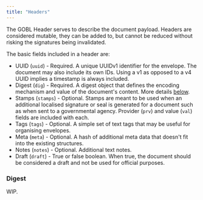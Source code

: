 ```yaml
---
title: "Headers"
---
```


The GOBL Header serves to describe the document payload. Headers are considered mutable, they can be added to, but cannot be reduced without risking the signatures being invalidated.

The basic fields included in a header are:

- UUID (`uuid`) - Required. A unique UUIDv1 identifier for the envelope. The document may also include its own IDs. Using a v1 as opposed to a v4 UUID implies a timestamp is always included.
- Digest (`dig`) - Required. A digest object that defines the encoding mechanism and value of the document's content. More details [below](headers.md#digest).
- Stamps (`stamps`) - Optional. Stamps are meant to be used when an additional localised signature or seal is generated for a document such as when sent to a governmental agency. Provider (`prv`) and value (`val`) fields are included with each.
- Tags (`tags`) - Optional. A simple set of text tags that may be useful for organising envelopes.
- Meta (`meta`) - Optional. A hash of additional meta data that doesn't fit into the existing structures.
- Notes (`notes`) - Optional. Additional text notes.
- Draft (`draft`) - True or false boolean. When true, the document should be considered a draft and not be used for official purposes.

### Digest

WIP.

